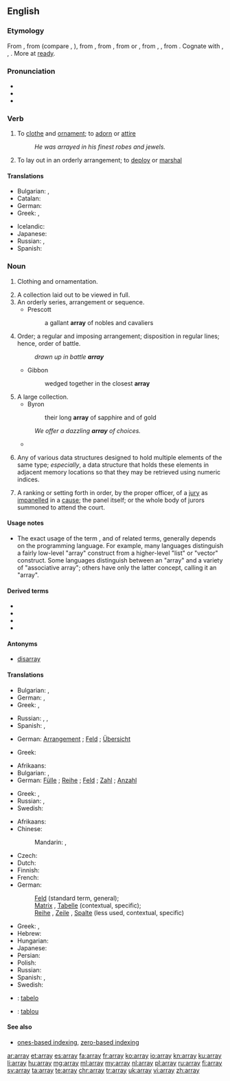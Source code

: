 ==English==

===Etymology===
From {{etyl|enm|en}} {{term|arrayen|lang=enm}}, from {{etyl|xno|en}} {{term|arayer|lang=fro}} (compare {{etyl|fro|-}} {{term|arayer|lang=fro}}, {{term|areer||to put in order|lang=fro}}), from {{etyl|ML.|en}} {{term/t|la|arrēdō||to put in order, arrange, array}}, from {{etyl|ML.|en}} {{term/t|la|*rēdum||preparation, order}}, from {{etyl|frk|en}} {{term/t|frk|*reida||preparation, order}} or {{etyl|got|en}} {{term|𐌲𐌰𐍂𐌰𐌹𐌳𐍃||tr=garaids|ready, prepared|lang=got}}, from {{etyl|gem-pro|en}} {{term/t|gem-pro|*raidaz}}, {{term/t|gem-pro|*raidiz||ready}}, from {{etyl|ine-pro|en}} {{term/t|ine-pro|*reidʰ-||to put in order, ease, make comfortable}}. Cognate with {{etyl|goh|-}} {{term/t|goh|gireiti||preparation}}, {{etyl|ofs|-}} {{term|rēde||ready|lang=ofs}}, {{etyl|ang|-}} {{term/t|ang|ġerǣde||preparation, equipment}}. More at [[ready]].

===Pronunciation===
* {{audio|en-us-array.ogg|Audio (US)}}
* {{IPA|əˈɹeɪ}}
* {{rhymes|eɪ}}

===Verb===
{{en-verb|arrays|arraying|arrayed|arrayed}}

# To [[clothe]] and [[ornament]]; to [[adorn]] or [[attire]]
#: ''He was arrayed in his finest robes and jewels.''
# To lay out in an orderly arrangement; to [[deploy]] or [[marshal]]

====Translations====
{{trans-top|to clothe, ornament}}
* Bulgarian: {{t+|bg|обличам}}, {{t+|bg|украсявам}}
* Catalan: {{t|ca|arreglar}}
* German: {{t+|de|schmücken}}
* Greek: {{t+|el|στολίζω|tr=stolízo|sc=Grek}}, {{t+|el|ντύνω|tr=ntýno|sc=Grek}}
{{trans-mid}}
* Icelandic: {{t+|is|klæða}}
* Japanese: {{t|ja|盛装|tr=せいそうする, seisō suru|alt=盛装する|sc=Jpan}}
* Russian: {{t+|ru|одевать|tr=odevátʹ|sc=Cyrl}}, {{t+|ru|облачать|tr=oblačátʹ|sc=Cyrl}}
* Spanish: {{t+|es|arreglar}}
{{trans-bottom}}

===Noun===
{{en-noun}}

# Clothing and ornamentation.
#: {{rfquotek|Dryden}}
# A collection laid out to be viewed in full.
# An orderly series, arrangement or sequence.
#* Prescott
#*: a gallant '''array''' of nobles and cavaliers
# Order; a regular and imposing arrangement; disposition in regular lines; hence, order of battle.
#: ''drawn up in battle '''array'''''
#* Gibbon
#*: wedged together in the closest '''array'''
# A large collection.
#* Byron
#*: their long '''array''' of sapphire and of gold
#: ''We offer a dazzling '''array''' of choices.''
#* {{quote-news
|year=2011
|date=October 23
|author=Phil McNulty
|title=Man Utd 1 - 6 Man City
|work=BBC Sport
|url=http://news.bbc.co.uk/sport2/hi/football/15325536.stm
|page=
|passage=Mario Balotelli, in the headlines for accidentally setting his house ablaze with fireworks, put City on their way with goals either side of the interval as United struggled to contain the '''array''' of attacking talent in front of them.}}
# {{context|programming|lang=en}} Any of various data structures designed to hold multiple elements of the same type; ''especially'', a data structure that holds these elements in adjacent memory locations so that they may be retrieved using numeric indices.
# {{context|legal|lang=en}} A ranking or setting forth in order, by the proper officer, of a [[jury]] as [[impanel]]led in a [[cause]]; the panel itself; or the whole body of jurors summoned to attend the court.

====Usage notes====
* {{sense|any of various data structures}} The exact usage of the term {{term||array|lang=en}}, and of related terms, generally depends on the programming language. For example, many languages distinguish a fairly low-level "array" construct from a higher-level "list" or "vector" construct. Some languages distinguish between an "array" and a variety of "associative array"; others have only the latter concept, calling it an "array".

====Derived terms====
* {{l/en|associative array}}
* {{l/en|multidimensional array}}
* {{l/en|systolic array}}
* {{l/en|zero-based array}}

====Antonyms====
* {{sense|orderly series}} [[disarray]]

====Translations====
{{trans-top|clothing/ornamentation}}
* Bulgarian: {{t+|bg|облекло}}, {{t+|bg|носия}}
* German: {{t+|de|Tracht|f}}, {{t+|de|Bekleidung|f}}
* Greek: {{t+|el|στολή|f|tr=stolí|sc=Grek}}, {{t+|el|σύνολο|n|tr=sýnolo|sc=Grek}}
{{trans-mid}}
* Russian: {{t+|ru|убор|m|tr=ubór|sc=Cyrl}}, {{t+|ru|наряд|m|tr=narjád|sc=Cyrl}}, {{t+|ru|одеяние|n|tr=odejánije|sc=Cyrl}}
* Spanish: {{t+|es|atavío|m}}, {{t|es|galas|m-p}}
{{trans-bottom}}

{{trans-top|collection laid out}}
* German: [[Arrangement]] {{g|n}}; [[Feld]] {{g|n}}; [[Übersicht]] {{g|f}}
{{trans-mid}}
* Greek: {{t+|el|σειρά|f|tr=seirá|sc=Grek}}
{{trans-bottom}}

{{trans-top|large collection}}
* Afrikaans: {{t|af|versameling}}
* Bulgarian: {{t+|bg|маса}}, {{t+|bg|множество}}
* German: [[Fülle]] {{g|f}}; [[Reihe]] {{g|f}}; [[Feld]] {{g|n}}; [[Zahl]] {{g|f}}; [[Anzahl]] {{g|f}}
{{trans-mid}}
* Greek: {{t+|el|σειρά|f|tr=seirá|sc=Grek}}, {{t+|el|διάταξη|f|tr=diátaxi|sc=Grek}}
* Russian: {{t+|ru|масса|f|tr=mássa|sc=Cyrl}}, {{t+|ru|множество|n|tr=mnóžestvo|sc=Cyrl}}
* Swedish: {{t+|sv|samling|c}}
{{trans-bottom}}

{{trans-top|any of various data structures}}
* Afrikaans: {{t|af|skikking}}
* Chinese:
*: Mandarin: {{t+|cmn|數組|sc=Hani}}, {{t|cmn|数组|tr=shùzǔ|sc=Hani}}
* Czech: {{t+|cs|pole|n}}
* Dutch: {{t+|nl|array|m}}
* Finnish: {{t+|fi|taulukko}}
* French: {{t+|fr|tableau|m}}
* German:
*: [[Feld]] {{g|n}} (standard term, general);
*: [[Matrix]] {{g|f}}, [[Tabelle]] {{g|f}} (contextual, specific);
*: [[Reihe]] {{g|f}}, [[Zeile]] {{g|f}}, [[Spalte]] {{g|f}} (less used, contextual, specific)
{{trans-mid}}
* Greek: {{t+|el|παράταξη|f|tr=parátaxi|sc=Grek}}, {{t+|el|σειρά|f|tr=seirá|sc=Grek}}
* Hebrew: {{t|he|מערך|m}}
* Hungarian: {{t+|hu|tömb}}
* Japanese: {{t+|ja|配列|tr= はいれつ, hairetsu|sc=Jpan}}
* Persian: {{t+|fa|آرایه|tr=ârâye|sc=fa-Arab}}
* Polish: {{t+|pl|tablica|f}}
* Russian: {{t+|ru|массив|m|tr=massív|sc=Cyrl}}
* Spanish: {{t+|es|vector|m}}, {{t+|es|arreglo|m}}
* Swedish: {{t+|sv|vektor|c}}
{{trans-bottom}}

{{checktrans-top}}
* {{ttbc|io}}: [[tabelo]]
* {{ttbc|ro}}: [[tablou]] {{g|n}}
{{trans-bottom}}

====See also====
* {{sense|any of various data structures}} [[ones-based indexing]], [[zero-based indexing]]

[[ar:array]]
[[et:array]]
[[es:array]]
[[fa:array]]
[[fr:array]]
[[ko:array]]
[[io:array]]
[[kn:array]]
[[ku:array]]
[[li:array]]
[[hu:array]]
[[mg:array]]
[[ml:array]]
[[my:array]]
[[nl:array]]
[[pl:array]]
[[ru:array]]
[[fi:array]]
[[sv:array]]
[[ta:array]]
[[te:array]]
[[chr:array]]
[[tr:array]]
[[uk:array]]
[[vi:array]]
[[zh:array]]